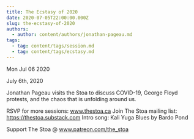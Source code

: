 ```yaml
---
title: The Ecstasy of 2020
date: 2020-07-05T22:00:00.000Z
slug: the-ecstasy-of-2020
authors:
  - author: content/authors/jonathan-pageau.md
tags:
  - tag: content/tags/session.md
  - tag: content/tags/ecstasy.md
---
```






Mon Jul 06 2020

July 6th, 2020

Jonathan Pageau visits the Stoa to discuss COVID-19, George Floyd protests, and the chaos that is unfolding around us.

RSVP for more sessions: www.thestoa.ca
Join The Stoa mailing list: https://thestoa.substack.com
Intro song: Kali Yuga Blues by Bardo Pond

Support The Stoa @ www.patreon.com/the_stoa


